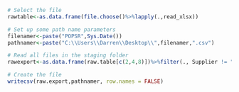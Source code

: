 ```{r Datagrab, include = FALSE}
# Select the file
rawtable<-as.data.frame(file.choose()%>%lapply(.,read_xlsx))
```

```{r Namers}
# Set up some path name parameters
filenamer<-paste("POPSR",Sys.Date())
pathnamer<-paste("C:\\Users\\Darren\\Desktop\\",filenamer,".csv")
```

```{r Autofilereader, include = FALSE}
# Read all files in the staging folder
rawexport<-as.data.frame(raw.table[c(2,4,8)])%>%filter(., Supplier != "<NA>")
```

```{r Export}
# Create the file
writecsv(raw.export,pathnamer, row.names = FALSE)
```
